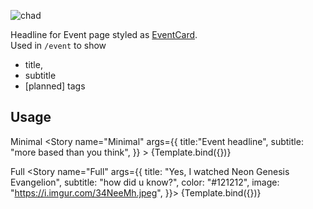 
<Meta
    title="ui/EventBackground"
    component={EventBackground}/>


<div style={{position: 'absolute', width: `100%`, left: `0px`}}>
    <MemoryRouter>
        <EventBackground title="Event headline" subtitle="more based than you think" color="#6B00B9"/>
    </MemoryRouter>
</div>
<img alt="chad" src="https://i.imgur.com/34NeeMh.jpeg" style={{height: '100px', margin: '16px'}}/>


Headline for Event page styled as <a href="/docs/ui-eventcard--active">EventCard</a>.<br/>
Used in `/event` to show
- title,
- subtitle
- [planned] tags


## Usage

Minimal
<Canvas withSource="open">
    <Story
        name="Minimal"
        args={{
            title:"Event headline",
            subtitle: "more based than you think",
        }}
    >
        {Template.bind({})}
    </Story>
</Canvas>

Full
<Canvas withSource="open">
    <Story
        name="Full"
        args={{
            title: "Yes, I watched Neon Genesis Evangelion",
            subtitle: "how did u know?",
            color: "#121212",
            image: "https://i.imgur.com/34NeeMh.jpeg",
        }}>
        {Template.bind({})}
    </Story>
</Canvas>